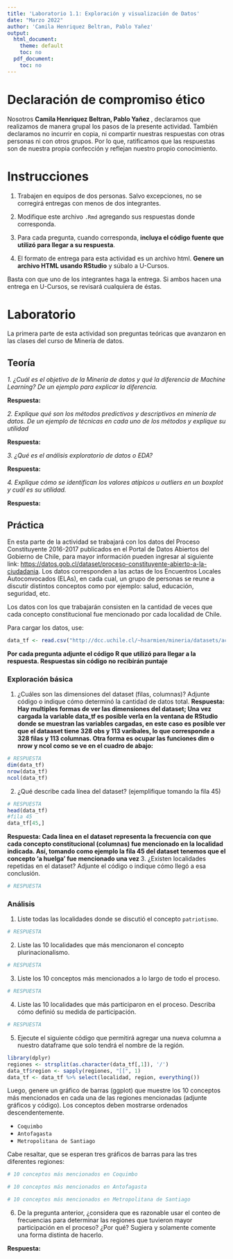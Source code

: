 ---
title: 'Laboratorio 1.1: Exploración y visualización de Datos'
date: "Marzo 2022"
author: 'Camila Henriquez Beltran, Pablo Yañez'
output:
  html_document:
    theme: default
    toc: no
  pdf_document:
    toc: no
---

# Declaración de compromiso ético

Nosotros **Camila Henriquez Beltran, Pablo Yañez **, declaramos que realizamos de manera grupal los pasos de la presente actividad. También declaramos no incurrir en copia, ni compartir nuestras respuestas con otras personas ni con otros grupos. Por lo que, ratificamos que las respuestas son de nuestra propia confección y reflejan nuestro propio conocimiento.

# Instrucciones

1.  Trabajen en equipos de dos personas. Salvo excepciones, no se corregirá entregas con menos de dos integrantes.

2.  Modifique este archivo `.Rmd` agregando sus respuestas donde corresponda.

3.  Para cada pregunta, cuando corresponda, **incluya el código fuente que utilizó para llegar a su respuesta**.

4.  El formato de entrega para esta actividad es un archivo html. **Genere un archivo HTML usando RStudio** y súbalo a U-Cursos.

Basta con que uno de los integrantes haga la entrega. Si ambos hacen una entrega en U-Cursos, se revisará cualquiera de éstas.

# Laboratorio

La primera parte de esta actividad son preguntas teóricas que avanzaron en las clases del curso de Minería de datos.

## Teoría

*1. ¿Cuál es el objetivo de la Minería de datos y qué la diferencia de Machine Learning? De un ejemplo para explicar la diferencia.*

**Respuesta:**

*2. Explique qué son los métodos predictivos y descriptivos en minería de datos. De un ejemplo de técnicas en cada uno de los métodos y explique su utilidad*

**Respuesta:**

*3. ¿Qué es el análisis exploratorio de datos o EDA?*

**Respuesta:**

*4. Explique cómo se identifican los valores atípicos u outliers en un boxplot y cuál es su utilidad.*

**Respuesta:**

## Práctica

En esta parte de la actividad se trabajará con los datos del Proceso Constituyente 2016-2017 publicados en el Portal de Datos Abiertos del Gobierno de Chile, para mayor información pueden ingresar al siguiente link: <https://datos.gob.cl/dataset/proceso-constituyente-abierto-a-la-ciudadania>. Los datos corresponden a las actas de los Encuentros Locales Autoconvocados (ELAs), en cada cual, un grupo de personas se reune a discutir distintos conceptos como por ejemplo: salud, educación, seguridad, etc.

Los datos con los que trabajarán consisten en la cantidad de veces que cada concepto constitucional fue mencionado por cada localidad de Chile.

Para cargar los datos, use:

```{r}
data_tf <- read.csv("http://dcc.uchile.cl/~hsarmien/mineria/datasets/actas.txt", header = T)
```

**Por cada pregunta adjunte el código R que utilizó para llegar a la respuesta. Respuestas sin código no recibirán puntaje**

### Exploración básica

1.  ¿Cuáles son las dimensiones del dataset (filas, columnas)? Adjunte código o indique cómo determinó la cantidad de datos total.
**Respuesta: Hay multiples formas de ver las dimensiones del dataset; Una vez cargada la variable data_tf es posible verla en la ventana de RStudio donde se muestran las variables cargadas, en este caso es posible ver que el dataaset tiene 328 obs y 113 varibales, lo que corresponde a 328 filas y 113 columnas. Otra forma es ocupar las funciones dim o nrow y ncol como se ve en el cuadro de abajo:**

```{r}
# RESPUESTA
dim(data_tf)
nrow(data_tf)
ncol(data_tf)
```

2.  ¿Qué describe cada línea del dataset? (ejemplifique tomando la fila 45)

```{r}
# RESPUESTA
head(data_tf)
#fila 45
data_tf[45,]

```
**Respuesta: Cada linea en el dataset representa la frecuencia con que cada concepto constitucional (columnas) fue mencionado en la localidad indicada. Así, tomando como ejemplo la fila 45 del dataset tenemos que el concepto 'a huelga' fue mencionado una vez  **
3.  ¿Existen localidades repetidas en el dataset? Adjunte el código o indique cómo llegó a esa conclusión.

```{r}
# RESPUESTA
```

### Análisis

1.  Liste todas las localidades donde se discutió el concepto `patriotismo`.

```{r}
# RESPUESTA
```

2.  Liste las 10 localidades que más mencionaron el concepto plurinacionalismo.

```{r}
# RESPUESTA
```

3.  Liste los 10 conceptos más mencionados a lo largo de todo el proceso.

```{r}
# RESPUESTA
```

4.  Liste las 10 localidades que más participaron en el proceso. Describa cómo definió su medida de participación.

```{r}
# RESPUESTA
```

5.  Ejecute el siguiente código que permitirá agregar una nueva columna a nuestro dataframe que solo tendrá el nombre de la región.

```{r, message = F, warning=F}
library(dplyr)
regiones <- strsplit(as.character(data_tf[,1]), '/')
data_tf$region <- sapply(regiones, "[[", 1)
data_tf <- data_tf %>% select(localidad, region, everything())
```

Luego, genere un gráfico de barras (ggplot) que muestre los 10 conceptos más mencionados en cada una de las regiones mencionadas (adjunte gráficos y código). Los conceptos deben mostrarse ordenados descendentemente.

-   `Coquimbo`
-   `Antofagasta`
-   `Metropolitana de Santiago`

Cabe resaltar, que se esperan tres gráficos de barras para las tres diferentes regiones:

```{r}
# 10 conceptos más mencionados en Coquimbo
```

```{r}
# 10 conceptos más mencionados en Antofagasta
```

```{r}
# 10 conceptos más mencionados en Metropolitana de Santiago
```

6.  De la pregunta anterior, ¿considera que es razonable usar el conteo de frecuencias para determinar las regiones que tuvieron mayor participación en el proceso? ¿Por qué? Sugiera y solamente comente una forma distinta de hacerlo.

**Respuesta:**
